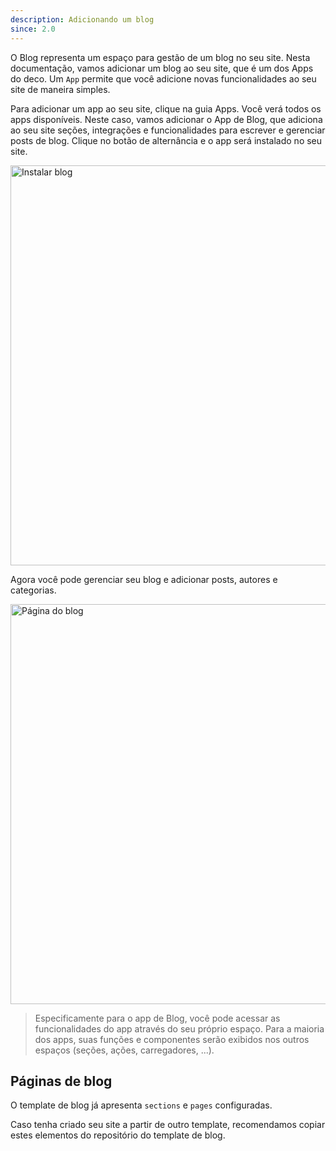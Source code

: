 ```yaml
---
description: Adicionando um blog
since: 2.0
---
```


O Blog representa um espaço para gestão de um blog no seu site. Nesta
documentação, vamos adicionar um blog ao seu site, que é um dos Apps do deco. Um
`App` permite que você adicione novas funcionalidades ao seu site de maneira
simples.

Para adicionar um app ao seu site, clique na guia Apps. Você verá todos os apps
disponíveis. Neste caso, vamos adicionar o App de Blog, que adiciona ao seu site
seções, integrações e funcionalidades para escrever e gerenciar posts de blog.
Clique no botão de alternância e o app será instalado no seu site.

<Frame><img width="640" alt="Instalar blog" src="https://deco.cx/docs/cms-capabilities/blog/install-app.png"/></Frame>

Agora você pode gerenciar seu blog e adicionar posts, autores e categorias.

<Frame><img width="640" alt="Página do blog" src="https://deco.cx/docs/cms-capabilities/blog/blog.png"/></Frame>

> Especificamente para o app de Blog, você pode acessar as funcionalidades do
> app através do seu próprio espaço. Para a maioria dos apps, suas funções e
> componentes serão exibidos nos outros espaços (seções, ações, carregadores,
> ...).

## Páginas de blog

O template de blog já apresenta `sections` e `pages` configuradas.

Caso tenha criado seu site a partir de outro template, recomendamos copiar estes
elementos do repositório do template de blog.
